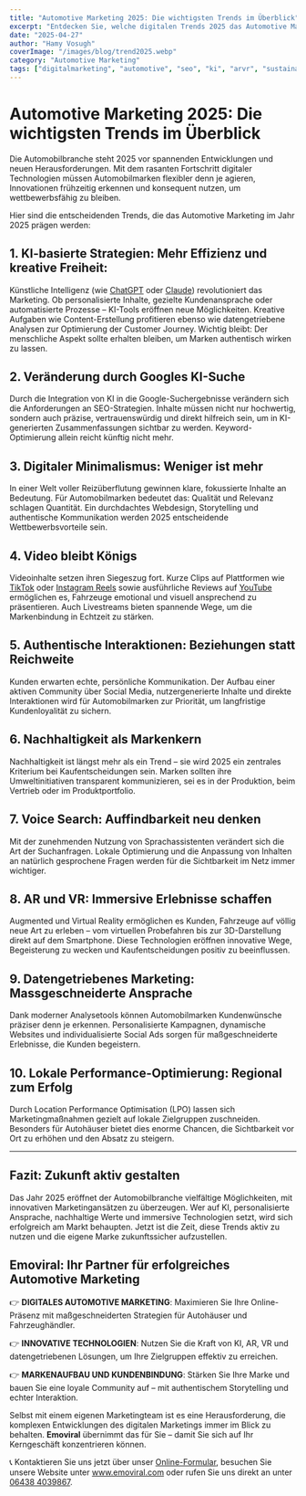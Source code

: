 ```yaml
---
title: "Automotive Marketing 2025: Die wichtigsten Trends im Überblick"
excerpt: "Entdecken Sie, welche digitalen Trends 2025 das Automotive Marketing bestimmen – von KI und Voice Search bis hin zu Nachhaltigkeit und immersiven Erlebnissen."
date: "2025-04-27"
author: "Hamy Vosugh"
coverImage: "/images/blog/trend2025.webp"
category: "Automotive Marketing"
tags: ["digitalmarketing", "automotive", "seo", "ki", "arvr", "sustainability"]
---
```


# Automotive Marketing 2025: Die wichtigsten Trends im Überblick

Die Automobilbranche steht 2025 vor spannenden Entwicklungen und neuen Herausforderungen. Mit dem rasanten Fortschritt digitaler Technologien müssen Automobilmarken flexibler denn je agieren, Innovationen frühzeitig erkennen und konsequent nutzen, um wettbewerbsfähig zu bleiben.

Hier sind die entscheidenden Trends, die das Automotive Marketing im Jahr 2025 prägen werden:

## 1. KI-basierte Strategien: Mehr Effizienz und kreative Freiheit:

Künstliche Intelligenz (wie <a href="https://chat.openai.com" target="_blank" rel="noopener noreferrer" className="text-amber-500 font-bold hover:underline">ChatGPT</a> oder  <a href="https://claude.ai" target="_blank" rel="noopener noreferrer" className="text-amber-500 font-bold hover:underline">Claude</a>) revolutioniert das Marketing. Ob personalisierte Inhalte, gezielte Kundenansprache oder automatisierte Prozesse – KI-Tools eröffnen neue Möglichkeiten. Kreative Aufgaben wie Content-Erstellung profitieren ebenso wie datengetriebene Analysen zur Optimierung der Customer Journey. Wichtig bleibt: Der menschliche Aspekt sollte erhalten bleiben, um Marken authentisch wirken zu lassen.

## 2. Veränderung durch Googles KI-Suche

Durch die Integration von KI in die Google-Suchergebnisse verändern sich die Anforderungen an SEO-Strategien. Inhalte müssen nicht nur hochwertig, sondern auch präzise, vertrauenswürdig und direkt hilfreich sein, um in KI-generierten Zusammenfassungen sichtbar zu werden. Keyword-Optimierung allein reicht künftig nicht mehr.

## 3. Digitaler Minimalismus: Weniger ist mehr

In einer Welt voller Reizüberflutung gewinnen klare, fokussierte Inhalte an Bedeutung. Für Automobilmarken bedeutet das: Qualität und Relevanz schlagen Quantität. Ein durchdachtes Webdesign, Storytelling und authentische Kommunikation werden 2025 entscheidende Wettbewerbsvorteile sein.

## 4. Video bleibt Königs

Videoinhalte setzen ihren Siegeszug fort. Kurze Clips auf Plattformen wie <a href="https://www.tiktok.com" target="_blank" rel="noopener noreferrer" className="text-amber-500 font-bold hover:underline">TikTok</a> oder <a href="https://www.instagram.com" target="_blank" rel="noopener noreferrer" className="text-amber-500 font-bold hover:underline">Instagram Reels</a> sowie ausführliche Reviews auf <a href="https://www.youtube.com" target="_blank" rel="noopener noreferrer" className="text-amber-500 font-bold hover:underline">YouTube</a> ermöglichen es, Fahrzeuge emotional und visuell ansprechend zu präsentieren. Auch Livestreams bieten spannende Wege, um die Markenbindung in Echtzeit zu stärken.

## 5. Authentische Interaktionen: Beziehungen statt Reichweite

Kunden erwarten echte, persönliche Kommunikation. Der Aufbau einer aktiven Community über Social Media, nutzergenerierte Inhalte und direkte Interaktionen wird für Automobilmarken zur Priorität, um langfristige Kundenloyalität zu sichern.

## 6. Nachhaltigkeit als Markenkern

Nachhaltigkeit ist längst mehr als ein Trend – sie wird 2025 ein zentrales Kriterium bei Kaufentscheidungen sein. Marken sollten ihre Umweltinitiativen transparent kommunizieren, sei es in der Produktion, beim Vertrieb oder im Produktportfolio.

## 7. Voice Search: Auffindbarkeit neu denken

Mit der zunehmenden Nutzung von Sprachassistenten verändert sich die Art der Suchanfragen. Lokale Optimierung und die Anpassung von Inhalten an natürlich gesprochene Fragen werden für die Sichtbarkeit im Netz immer wichtiger.

## 8. AR und VR: Immersive Erlebnisse schaffen

Augmented und Virtual Reality ermöglichen es Kunden, Fahrzeuge auf völlig neue Art zu erleben – vom virtuellen Probefahren bis zur 3D-Darstellung direkt auf dem Smartphone. Diese Technologien eröffnen innovative Wege, Begeisterung zu wecken und Kaufentscheidungen positiv zu beeinflussen.

## 9. Datengetriebenes Marketing: Massgeschneiderte Ansprache

Dank moderner Analysetools können Automobilmarken Kundenwünsche präziser denn je erkennen. Personalisierte Kampagnen, dynamische Websites und individualisierte Social Ads sorgen für maßgeschneiderte Erlebnisse, die Kunden begeistern.

## 10. Lokale Performance-Optimierung: Regional zum Erfolg

Durch Location Performance Optimisation (LPO) lassen sich Marketingmaßnahmen gezielt auf lokale Zielgruppen zuschneiden. Besonders für Autohäuser bietet dies enorme Chancen, die Sichtbarkeit vor Ort zu erhöhen und den Absatz zu steigern.

---

## Fazit: Zukunft aktiv gestalten

Das Jahr 2025 eröffnet der Automobilbranche vielfältige Möglichkeiten, mit innovativen Marketingansätzen zu überzeugen. Wer auf KI, personalisierte Ansprache, nachhaltige Werte und immersive Technologien setzt, wird sich erfolgreich am Markt behaupten. Jetzt ist die Zeit, diese Trends aktiv zu nutzen und die eigene Marke zukunftssicher aufzustellen.


## Emoviral: Ihr Partner für erfolgreiches Automotive Marketing 

👉 **DIGITALES AUTOMOTIVE MARKETING**: Maximieren Sie Ihre Online-Präsenz mit maßgeschneiderten Strategien für Autohäuser und Fahrzeughändler.

👉 **INNOVATIVE TECHNOLOGIEN**: Nutzen Sie die Kraft von KI, AR, VR und datengetriebenen Lösungen, um Ihre Zielgruppen effektiv zu erreichen.

👉 **MARKENAUFBAU UND KUNDENBINDUNG**: Stärken Sie Ihre Marke und bauen Sie eine loyale Community auf – mit authentischem Storytelling und echter Interaktion.

Selbst mit einem eigenen Marketingteam ist es eine Herausforderung, die komplexen Entwicklungen des digitalen Marketings immer im Blick zu behalten. **Emoviral** übernimmt das für Sie – damit Sie sich auf Ihr Kerngeschäft konzentrieren können.

📞 Kontaktieren Sie uns jetzt über unser <a href="/kontakt" className="text-amber-500 font-bold hover:underline">Online-Formular</a>, besuchen Sie unsere Website unter <a href="https://www.emoviral.com" target="_blank" rel="noopener noreferrer" className="text-amber-500 font-bold hover:underline">www.emoviral.com</a> oder rufen Sie uns direkt an unter <a href="tel:064384039867" className="text-amber-500 font-bold hover:underline">06438 4039867</a>.